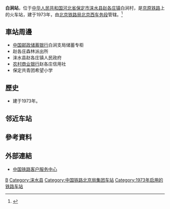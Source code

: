 {{Infobox China railway station
|车站名称 = 白涧站
|图片 =Baijian Railway Station.jpg 
|图片介绍 = 
|其他名称 = 
|车站拼音 = Baijian
|英文名称 = Baijian Railway Station
|车站代码 = 14243<ref>{{cite book|title=中华人民共和国铁路车站代码（GB/T 10302-2010）|publisher=中国标准出版社|year=2010|isbn=155066140495|ignore-isbn-error=true|pages=2}}</ref>
|电报码 = BAP<ref>{{cite book|author=铁道部电子计算技术中心, 铁道部运输局|title=铁路车站站名代码表：TMIS使用|publisher=中国铁道出版社|location=北京|year=1998|isbn=9787113030995|pages=14}}</ref>
|拼音码 = BJI
|始建时间 = 
|开通运营 = 
|车站位置 = [[河北省|河北省]][[保定市|保定市]][[涞水县|涞水县]][[赵各庄镇_(涞水县)|赵各庄镇]]白涧村
|坐标 = {{coord|39.646404|N|115.289555|E|display=inline,title}}
|归属 = [[北京铁路局|北京铁路局]][[北京西车务段|北京西车务段]]
|线路 = [[京原铁路|京原铁路]]
|车站等级 = [[三等站_(中铁)|三等站]]
|使用状态 = 
|月台数目 = 
|股道数目 = 
}}
'''白涧站'''，位于[[中华人民共和国|中华人民共和国]][[河北省|河北省]][[保定市|保定市]][[涞水县|涞水县]][[赵各庄镇_(涞水县)|赵各庄镇]]白涧村，是[[京原铁路|京原铁路]]上的火车站，建于1973年，由[[北京铁路局|北京铁路局]][[北京西车务段|北京西车务段]]管辖。<ref>{{Cite web |url=http://search.huochepiao.com/huochezhan/jieshao/1950.htm |title=白涧火车站介绍 |access-date=2016-11-22 |archive-date=2020-04-07 |archive-url=https://web.archive.org/web/20200407222415/http://search.huochepiao.com/huochezhan/jieshao/1950.htm |dead-url=no }}</ref>
==車站周邊==
* [[中国邮政储蓄银行|中国邮政储蓄银行]]白涧支局储蓄专柜
* 赵各庄森林派出所
* 涞水县赵各庄镇人民政府
* [[农村商业银行|农村商业银行]]赵各庄信用社
* 保定共青团希望小学

==歷史==
* 建于1973年。

== 邻近车站 ==
{{start rail box|[[File:China_Railways.svg|16px]] [[中国铁路|中国铁路]]}}
{{s-inop|[[福山口站|福山口站]]|{{站|石景山南}}方向}}
{{s-line|[[京原铁路|京原铁路]]<br />← 7km 白涧站 5km →}}
{{s-inop|[[板城站|板城站]]|{{站|原平}}方向}}
{{end box}}

==參考資料==
{{reflist}}
==外部連結==
* [http://www.12306.cn/mormhweb/ 中国铁路客户服务中心] {{Wayback|url=http://www.12306.cn/mormhweb/ |date=20180205163941 }}

{{China-rail-stub}}
{{京原铁路}}
[[Category:保定市铁路车站|B]]
[[Category:涞水县|Category:涞水县]]
[[Category:中国铁路北京局集团车站|Category:中国铁路北京局集团车站]]
[[Category:1973年启用的铁路车站|Category:1973年启用的铁路车站]]